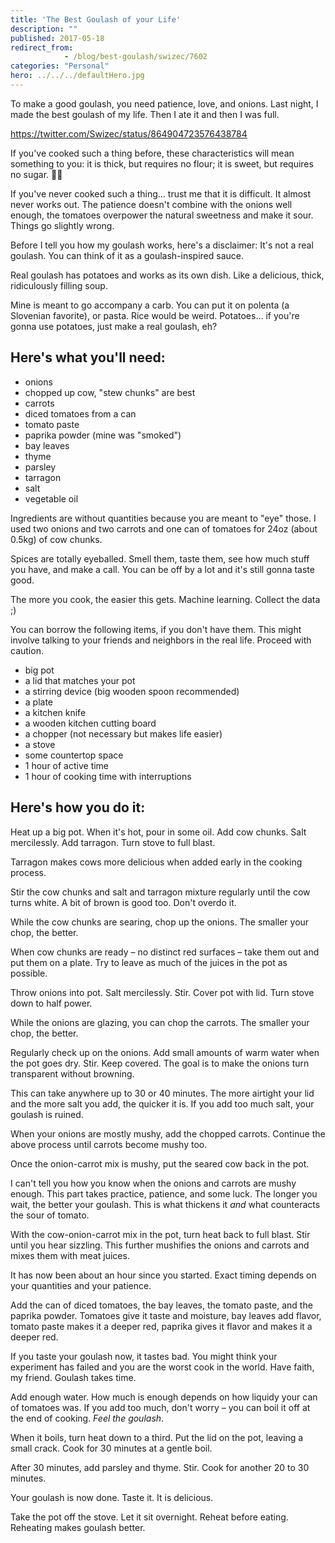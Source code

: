```yaml
---
title: 'The Best Goulash of your Life'
description: ""
published: 2017-05-18
redirect_from: 
            - /blog/best-goulash/swizec/7602
categories: "Personal"
hero: ../../../defaultHero.jpg
---
```

To make a good goulash, you need patience, love, and onions. Last night, I made the best goulash of my life. Then I ate it and then I was full.



https://twitter.com/Swizec/status/864904723576438784



If you've cooked such a thing before, these characteristics will mean something to you: it is thick, but requires no flour; it is sweet, but requires no sugar. 🙏🏻



If you've never cooked such a thing… trust me that it is difficult. It almost never works out. The patience doesn't combine with the onions well enough, the tomatoes overpower the natural sweetness and make it sour. Things go slightly wrong.



Before I tell you how my goulash works, here's a disclaimer: It's not a real goulash. You can think of it as a goulash-inspired sauce.



Real goulash has potatoes and works as its own dish. Like a delicious, thick, ridiculously filling soup.



Mine is meant to go accompany a carb. You can put it on polenta (a Slovenian favorite), or pasta. Rice would be weird. Potatoes… if you're gonna use potatoes, just make a real goulash, eh?



## Here's what you'll need:



- onions
- chopped up cow, "stew chunks" are best
- carrots
- diced tomatoes from a can
- tomato paste
- paprika powder (mine was "smoked")
- bay leaves
- thyme
- parsley
- tarragon
- salt
- vegetable oil



Ingredients are without quantities because you are meant to "eye" those. I used two onions and two carrots and one can of tomatoes for 24oz (about 0.5kg) of cow chunks.



Spices are totally eyeballed. Smell them, taste them, see how much stuff you have, and make a call. You can be off by a lot and it's still gonna taste good.



The more you cook, the easier this gets. Machine learning. Collect the data ;)



You can borrow the following items, if you don't have them. This might involve talking to your friends and neighbors in the real life. Proceed with caution.



- big pot
- a lid that matches your pot
- a stirring device (big wooden spoon recommended)
- a plate
- a kitchen knife
- a wooden kitchen cutting board
- a chopper (not necessary but makes life easier)
- a stove
- some countertop space
- 1 hour of active time
- 1 hour of cooking time with interruptions



## Here's how you do it:



Heat up a big pot. When it's hot, pour in some oil. Add cow chunks. Salt mercilessly. Add tarragon. Turn stove to full blast.



Tarragon makes cows more delicious when added early in the cooking process.



Stir the cow chunks and salt and tarragon mixture regularly until the cow turns white. A bit of brown is good too. Don't overdo it.



While the cow chunks are searing, chop up the onions. The smaller your chop, the better.



When cow chunks are ready – no distinct red surfaces – take them out and put them on a plate. Try to leave as much of the juices in the pot as possible.



Throw onions into pot. Salt mercilessly. Stir. Cover pot with lid. Turn stove down to half power.



While the onions are glazing, you can chop the carrots. The smaller your chop, the better.



Regularly check up on the onions. Add small amounts of warm water when the pot goes dry. Stir. Keep covered. The goal is to make the onions turn transparent without browning.



This can take anywhere up to 30 or 40 minutes. The more airtight your lid and the more salt you add, the quicker it is. If you add too much salt, your goulash is ruined.



When your onions are mostly mushy, add the chopped carrots. Continue the above process until carrots become mushy too.



Once the onion-carrot mix is mushy, put the seared cow back in the pot.



I can't tell you how you know when the onions and carrots are mushy enough. This part takes practice, patience, and some luck. The longer you wait, the better your goulash. This is what thickens it _and_ what counteracts the sour of tomato.



With the cow-onion-carrot mix in the pot, turn heat back to full blast. Stir until you hear sizzling. This further mushifies the onions and carrots and mixes them with meat juices.



It has now been about an hour since you started. Exact timing depends on your quantities and your patience.



Add the can of diced tomatoes, the bay leaves, the tomato paste, and the paprika powder. Tomatoes give it taste and moisture, bay leaves add flavor, tomato paste makes it a deeper red, paprika gives it flavor and makes it a deeper red.



If you taste your goulash now, it tastes bad. You might think your experiment has failed and you are the worst cook in the world. Have faith, my friend. Goulash takes time.



Add enough water. How much is enough depends on how liquidy your can of tomatoes was. If you add too much, don't worry – you can boil it off at the end of cooking. _Feel the goulash_.



When it boils, turn heat down to a third. Put the lid on the pot, leaving a small crack. Cook for 30 minutes at a gentle boil.



After 30 minutes, add parsley and thyme. Stir. Cook for another 20 to 30 minutes.



Your goulash is now done. Taste it. It is delicious.



Take the pot off the stove. Let it sit overnight. Reheat before eating. Reheating makes goulash better.